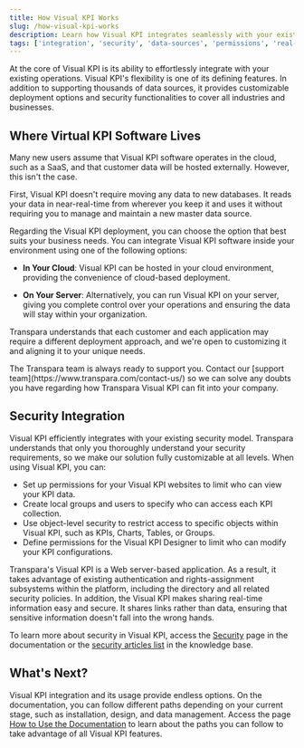 ```yaml
---
title: How Visual KPI Works
slug: /how-visual-kpi-works
description: Learn how Visual KPI integrates seamlessly with your existing data and security systems, offering flexible deployment options and robust real-time analytics.
tags: ['integration', 'security', 'data-sources', 'permissions', 'real-time']
---
```


<head>
  <title>How Visual KPI Works</title>
  <meta name="keywords" content="Visual KPI, Transpara, how it works, integration, security, deployment options, cloud, on-premise, data sources, real-time, near real-time, permissions, object-level security"/>
</head>

At the core of Visual KPI is its ability to effortlessly integrate with your existing operations. Visual KPI's flexibility is one of its defining features. In addition to supporting thousands of data sources, it provides customizable deployment options and security functionalities to cover all industries and businesses.

## Where Virtual KPI Software Lives

Many new users assume that Visual KPI software operates in the cloud, such as a SaaS, and that customer data will be hosted externally. However, this isn't the case.

First, Visual KPI doesn't require moving any data to new databases. It reads your data in near-real-time from wherever you keep it and uses it without requiring you to manage and maintain a new master data source.

Regarding the Visual KPI deployment, you can choose the option that best suits your business needs. You can integrate Visual KPI software inside your environment using one of the following options:

- **In Your Cloud**: Visual KPI can be hosted in your cloud environment, providing the convenience of cloud-based deployment.

- **On Your Server**: Alternatively, you can run Visual KPI on your server, giving you complete control over your operations and ensuring the data will stay within your organization.

Transpara understands that each customer and each application may require a different deployment approach, and we're open to customizing it and aligning it to your unique needs.

<Callout type="support" title="Contact Transpara">
The Transpara team is always ready to support you. Contact our [support team](https://www.transpara.com/contact-us/) so we can solve any doubts you have regarding how Transpara Visual KPI can fit into your company.
</Callout>

## Security Integration

Visual KPI efficiently integrates with your existing security model. Transpara understands that only you thoroughly understand your security requirements, so we make our solution fully customizable at all levels. When using Visual KPI, you can:

- Set up permissions for your Visual KPI websites to limit who can view your KPI data.
- Create local groups and users to specify who can access each KPI collection.
- Use object-level security to restrict access to specific objects within Visual KPI, such as KPIs, Charts, Tables, or Groups.
- Define permissions for the Visual KPI Designer to limit who can modify your KPI configurations.

Transpara's Visual KPI is a Web server-based application. As a result, it takes advantage of existing authentication and rights-assignment subsystems within the platform, including the directory and all related security policies. In addition, the Visual KPI makes sharing real-time information easy and secure. It shares links rather than data, ensuring that sensitive information doesn't fall into the wrong hands.

To learn more about security in Visual KPI, access the [Security](/core-concepts/access-level) page in the documentation or the [security articles list](https://www.transpara.com/article-categories/security/) in the knowledge base.

## What's Next?

Visual KPI integration and its usage provide endless options. On the documentation, you can follow different paths depending on your current stage, such as installation, design, and data management. Access the page [How to Use the Documentation](/how-to-use-the-documentation) to learn about the paths you can follow to take advantage of all Visual KPI features.
